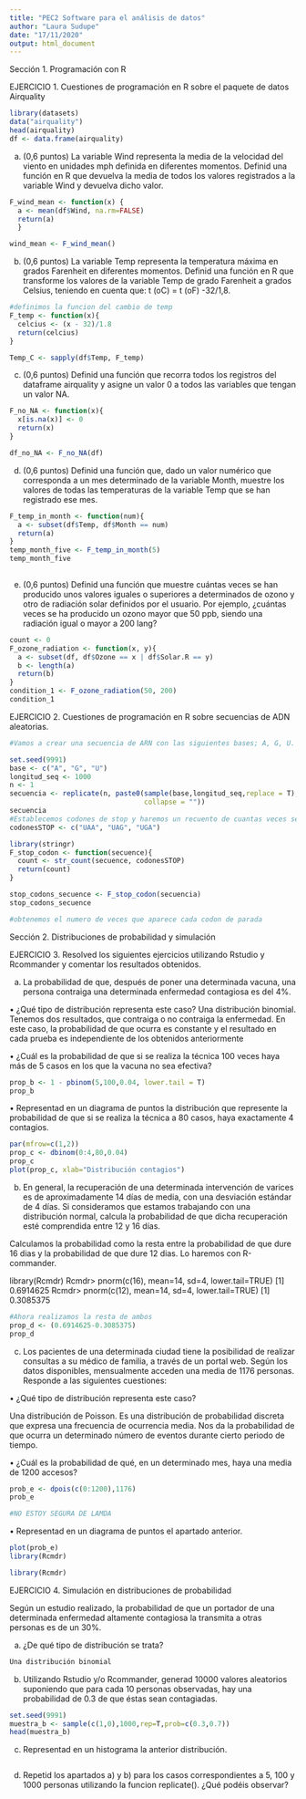 ```yaml
---
title: "PEC2 Software para el análisis de datos"
author: "Laura Sudupe"
date: "17/11/2020"
output: html_document
---
```


Sección 1. Programación con R

EJERCICIO 1. Cuestiones de programación en R sobre el paquete de datos
Airquality

```r
library(datasets)
data("airquality")
head(airquality)
df <- data.frame(airquality)
```
a) (0,6 puntos) La variable Wind representa la media de la velocidad del viento 
en unidades mph definida en diferentes momentos. Definid una función en R que
devuelva la media de todos los valores registrados a la variable Wind y devuelva
dicho valor.
```r
F_wind_mean <- function(x) {
  a <- mean(df$Wind, na.rm=FALSE)
  return(a)
  }

wind_mean <- F_wind_mean()
```

b) (0,6 puntos) La variable Temp representa la temperatura máxima en grados
Farenheit en diferentes momentos. Definid una función en R que transforme los
valores de la variable Temp de grado Farenheit a grados Celsius, teniendo en
cuenta que: t (oC) = t (oF) -32/1,8.

```r
#definimos la funcion del cambio de temp
F_temp <- function(x){
  celcius <- (x - 32)/1.8
  return(celcius)
}

Temp_C <- sapply(df$Temp, F_temp)

```

c) (0,6 puntos) Definid una función que recorra todos los registros del 
dataframe airquality y asigne un valor 0 a todos las variables que tengan un 
valor NA.
```r
F_no_NA <- function(x){
  x[is.na(x)] <- 0
  return(x)
}

df_no_NA <- F_no_NA(df)
```

d) (0,6 puntos) Definid una función que, dado un valor numérico que corresponda
a un mes determinado de la variable Month, muestre los valores de todas las
temperaturas de la variable Temp que se han registrado ese mes.
```r
F_temp_in_month <- function(num){
  a <- subset(df$Temp, df$Month == num)
  return(a)
}
temp_month_five <- F_temp_in_month(5)
temp_month_five
  
```

e) (0,6 puntos) Definid una función que muestre cuántas veces se han producido
unos valores iguales o superiores a determinados de ozono y otro de radiación
solar definidos por el usuario. Por ejemplo, ¿cuántas veces se ha producido un
ozono mayor que 50 ppb, siendo una radiación igual o mayor a 200 lang?
```r
count <- 0
F_ozone_radiation <- function(x, y){
  a <- subset(df, df$Ozone == x | df$Solar.R == y)
  b <- length(a)
  return(b)
}
condition_1 <- F_ozone_radiation(50, 200)
condition_1
``` 

EJERCICIO 2. Cuestiones de programación en R sobre secuencias de ADN aleatorias.
```r
#Vamos a crear una secuencia de ARN con las siguientes bases; A, G, U.

set.seed(9991)
base <- c("A", "G", "U")
longitud_seq <- 1000
n <- 1
secuencia <- replicate(n, paste0(sample(base,longitud_seq,replace = T), 
                                 collapse = ""))
secuencia
#Establecemos codones de stop y haremos un recuento de cuantas veces se repiten
codonesSTOP <- c("UAA", "UAG", "UGA")

library(stringr)
F_stop_codon <- function(secuence){
  count <- str_count(secuence, codonesSTOP)
  return(count)
}

stop_codons_secuence <- F_stop_codon(secuencia)
stop_codons_secuence

#obtenemos el numero de veces que aparece cada codon de parada
```




Sección 2. Distribuciones de probabilidad y simulación

EJERCICIO 3. Resolved los siguientes ejercicios utilizando Rstudio y Rcommander 
y comentar los resultados obtenidos.

(a) La probabilidad de que, después de poner una determinada vacuna, una persona
contraiga una determinada enfermedad contagiosa es del 4%.

• ¿Qué tipo de distribución representa este caso?
Una distribución binomial. Tenemos dos resultados, que contraiga o no 
contraiga la enfermedad. En este caso, la probabilidad de que ocurra es 
constante y el resultado en cada prueba es independiente de los obtenidos 
anteriormente

• ¿Cuál es la probabilidad de que si se realiza la técnica 100 veces haya más de
5 casos en los que la vacuna no sea efectiva?
```r
prop_b <- 1 - pbinom(5,100,0.04, lower.tail = T)
prop_b

```

• Representad en un diagrama de puntos la distribución que represente la
probabilidad de que si se realiza la técnica a 80 casos, haya exactamente 4
contagios.
```r
par(mfrow=c(1,2))
prop_c <- dbinom(0:4,80,0.04)
prop_c
plot(prop_c, xlab="Distribución contagios")
```


(b) En general, la recuperación de una determinada intervención de varices es de
aproximadamente 14 días de media, con una desviación estándar de 4 días. Si
consideramos que estamos trabajando con una distribución normal, calcula la
probabilidad de que dicha recuperación esté comprendida entre 12 y 16 días.

Calculamos la probabilidad como la resta entre la probabilidad de que dure 16 
dias y la probabilidad de que dure 12 dias. Lo haremos con R-commander.

library(Rcmdr)
Rcmdr> pnorm(c(16), mean=14, sd=4, lower.tail=TRUE)
[1] 0.6914625
Rcmdr>  pnorm(c(12), mean=14, sd=4, lower.tail=TRUE)
[1] 0.3085375

```r
#Ahora realizamos la resta de ambos
prop_d <- (0.6914625-0.3085375)
prop_d

```

(c) Los pacientes de una determinada ciudad tiene la posibilidad de realizar 
consultas a su médico de familia, a través de un portal web. Según los datos 
disponibles, mensualmente acceden una media de 1176 personas. Responde a las 
siguientes cuestiones:

• ¿Qué tipo de distribución representa este caso?

Una distribución de Poisson. Es una distribución de probabilidad discreta que expresa una frecuencia de ocurrencia media. Nos da la probabilidad de que ocurra un determinado número de eventos durante cierto periodo de tiempo.

• ¿Cuál es la probabilidad de qué, en un determinado mes, haya una media de
1200 accesos?
```r
prob_e <- dpois(c(0:1200),1176)
prob_e

#NO ESTOY SEGURA DE LAMDA
```

• Representad en un diagrama de puntos el apartado anterior.
```r
plot(prob_e)
library(Rcmdr)
```
```r
library(Rcmdr)
```


EJERCICIO 4. Simulación en distribuciones de probabilidad

Según un estudio realizado, la probabilidad de que un portador de una 
determinada enfermedad altamente contagiosa la transmita a otras personas es de 
un 30%.

a) ¿De qué tipo de distribución se trata?
```r
Una distribución binomial
```

b) Utilizando Rstudio y/o Rcommander, generad 10000 valores aleatorios
suponiendo que para cada 10 personas observadas, hay una probabilidad de 0.3
de que éstas sean contagiadas.
```r
set.seed(9991)
muestra_b <- sample(c(1,0),1000,rep=T,prob=c(0.3,0.7))
head(muestra_b)
```

c) Representad en un histograma la anterior distribución.
```r

```


d) Repetid los apartados a) y b) para los casos correspondientes a 5, 100 y 1000
personas utilizando la funcion replicate(). ¿Qué podéis observar?
```r

```
































